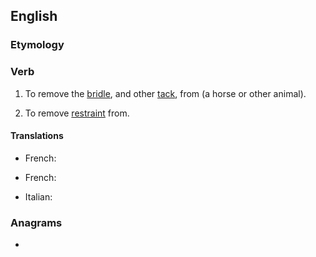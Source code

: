 ==English==

===Etymology===
{{prefix|en|un|bridle}}

===Verb===
{{en-verb|unbridl}}

# {{lb|en|transitive}} To remove the [[bridle]], and other [[tack]], from (a horse or other animal).
# {{lb|en|transitive|figurative}} To remove [[restraint]] from.
#: {{ux|en|If we '''unbridle''' our greed and lust we will be nothing but animals.}}

====Translations====
{{trans-top|To remove the bridle}}
* French: {{t+|fr|débrider}}
{{trans-mid}}
{{trans-bottom}}

{{trans-top|To remove restraint}}
* French: {{t+|fr|débrider}}
{{trans-mid}}
* Italian: {{t|it|sfrenare}}
{{trans-bottom}}

===Anagrams===
* {{anagrams|en|a=bdeilnru|Dubliner}}